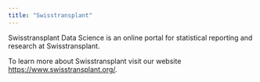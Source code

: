 ```yaml
---
title: "Swisstransplant"
---
```


Swisstransplant Data Science is an online portal for statistical reporting and research at Swisstransplant.

To learn more about Swisstransplant visit our website <https://www.swisstransplant.org/>.
